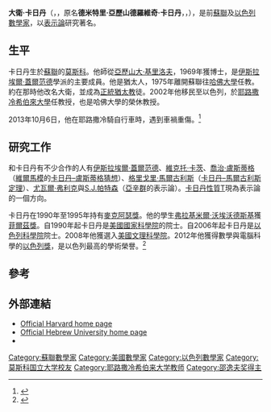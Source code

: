 {{Infobox scientist
| name              = 大衛·卡日丹<br/>{{lang|he|דוד קשדן}}
| image             = David Kazhdan.jpg
| image_size        = 250px
| caption           = 
| birth_date        = {{Birth date and age|1946|06|20|df=y}}
| birth_place       = {{USSR}}[[莫斯科|莫斯科]]
| death_date        = <!-- {{Death date and age|YYYY|MM|DD|YYYY|MM|DD}} (death date then birth date) -->
| death_place       = 
| nationality       = [[以色列|以色列]]
| fields            = [[数学|数学]]
| workplaces        = [[耶路撒冷希伯來大學|耶路撒冷希伯來大學]]<br />[[哈佛大学|哈佛大学]]
| alma_mater        = [[莫斯科国立大学|莫斯科国立大学]]
| doctoral_advisor  = {{tsl|en|Alexandre Kirillov|亚历山大·基里洛夫}}
| doctoral_students = {{tsl|en|Alexander Polishchuk|亚历山大·波兰楚克}}<br />{{tsl|en|Misha Verbitsky|米沙·维比特斯基}}<br />[[符拉基米尔·弗沃特斯基|符拉基米尔·弗沃特斯基]]
| known_for         = {{tsl|en|Kazhdan–Lusztig polynomial|卡日丹–卢斯提格多项式}}<br />{{tsl|en|Kazhdan–Margulis theorem|卡日丹–马古利斯定理}}<br />[[卡日丹性質T|卡日丹性質T]]
| awards            = 
}}

'''大衛·卡日丹'''（{{lang|en|'''David Kazhdan'''}}，{{lang-he|דוד קשדן}}，原名'''德米特里·亞歷山德羅維奇·卡日丹'''，{{lang-ru|'''Дми́трий Александро́вич Кажда́н'''}}，{{bd|1946年|6月20日||}}），是前[[蘇聯|蘇聯]]及[[以色列|以色列]][[數學家|數學家]]，以[[表示論|表示論]]研究著名。

==生平==
卡日丹生於[[蘇聯|蘇聯]]的[[莫斯科|莫斯科]]。他師從[[亞歷山大·基里洛夫|亞歷山大·基里洛夫]]，1969年獲博士，是[[伊斯拉埃爾·蓋爾范德|伊斯拉埃爾·蓋爾范德]]學派的主要成員。他是猶太人，1975年離開蘇聯往[[哈佛大學|哈佛大學]]任教。約在那時他改名大衛，並成為[[猶太教正統派|正統猶太教]]徒。2002年他移民至以色列，於[[耶路撒冷希伯來大學|耶路撒冷希伯來大學]]任教授，也是哈佛大學的榮休教授。

2013年10月6日，他在耶路撒冷騎自行車時，遇到車禍重傷。<ref>{{cite news|url=http://www.jpost.com/National-News/Israel-Prize-winner-in-serious-condition-following-hit-and-run-in-Jerusalem-328080|title=Israel Prize winner in serious condition following hit-and-run in Jerusalem|publisher=The Jerusalem Post|date=2013-10-07|accessdate=2013-11-02|archive-date=2021-02-11|archive-url=https://web.archive.org/web/20210211014438/https://www.jpost.com/National-News/Israel-Prize-winner-in-serious-condition-following-hit-and-run-in-Jerusalem-328080|dead-url=no}}</ref>

==研究工作==
和卡日丹有不少合作的人有[[伊斯拉埃爾·蓋爾范德|伊斯拉埃爾·蓋爾范德]]、[[維克托·卡茨|維克托·卡茨]]、[[喬治·盧斯蒂格|喬治·盧斯蒂格]] （[[維爾馬模|維爾馬模]]的[[卡日丹–盧斯蒂格猜想|卡日丹–盧斯蒂格猜想]]）、[[格里戈里·馬爾古利斯|格里戈里·馬爾古利斯]]（[[卡日丹–馬爾古利斯定理|卡日丹–馬爾古利斯定理]]）、[[尤瓦爾·弗利克|尤瓦爾·弗利克]]與[[S.J.帕特森|S.J.帕特森]]（[[亞辛群|亞辛群]]的表示論）。[[卡日丹性質T|卡日丹性質T]]現為表示論的一個方向。

卡日丹在1990年至1995年持有[[麥克阿瑟獎|麥克阿瑟獎]]。他的學生[[弗拉基米爾·沃埃沃德斯基|弗拉基米爾·沃埃沃德斯基]]獲[[菲爾茲獎|菲爾茲獎]]。自1990年起卡日丹是[[美國國家科學院|美國國家科學院]]的院士。自2006年起卡日丹是[[以色列科學及人文學院|以色列科學院]]院士。2008年他獲選入[[美國文理科學院|美國文理科學院]]。2012年他獲得數學與電腦科學的[[以色列獎|以色列獎]]，是以色列最高的學術榮譽。<ref>{{Cite web |url=http://support.huji.ac.il/news-events/news/kazhdan_award_mathematics2012/ |title=存档副本 |accessdate=2013-11-03 |archive-date=2013-09-21 |archive-url=https://web.archive.org/web/20130921053850/http://support.huji.ac.il/news-events/news/kazhdan_award_mathematics2012/ |dead-url=yes }}</ref>

==參考==
{{reflist}}

==外部連結==
* [https://web.archive.org/web/20150704130623/http://www.math.harvard.edu/people/KazhdanDavid.html Official Harvard home page]
* [http://www.ma.huji.ac.il/~kazhdan/ Official Hebrew University home page] {{Wayback|url=http://www.ma.huji.ac.il/~kazhdan/ |date=20210120060600 }}
* {{MathGenealogy |id=18751}}

{{邵逸夫奖}}
{{Authority control}}
{{DEFAULTSORT:K大衛·卡日丹}}
[[Category:蘇聯數學家|Category:蘇聯數學家]]
[[Category:美國數學家|Category:美國數學家]]
[[Category:以色列數學家|Category:以色列數學家]]
[[Category:莫斯科国立大学校友|Category:莫斯科国立大学校友]]
[[Category:耶路撒冷希伯来大学教师|Category:耶路撒冷希伯来大学教师]]
[[Category:邵逸夫奖得主|Category:邵逸夫奖得主]]
